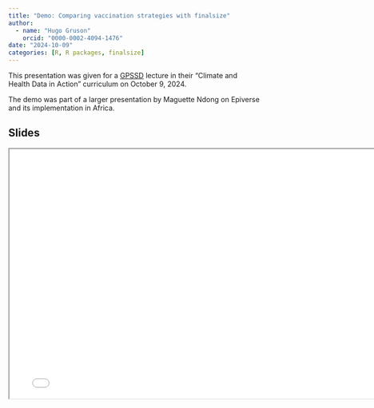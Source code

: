 ```yaml
---
title: "Demo: Comparing vaccination strategies with finalsize"
author:
  - name: "Hugo Gruson"
    orcid: "0000-0002-4094-1476"
date: "2024-10-09"
categories: [R, R packages, finalsize]
---
```


This presentation was given for a [GPSSD](https://www.data4sdgs.org/) lecture in their "Climate and Health Data in Action" curriculum on October 9, 2024.

The demo was part of a larger presentation by Maguette Ndong on Epiverse and its implementation in Africa.

## Slides

```{=html}
<iframe width="780" height="500" src="Epiverse_finalsize_demo.pdf"></iframe>
```
